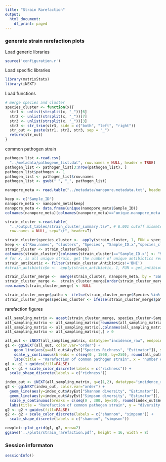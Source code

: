 ```yaml
---
title: "Strain Rarefaction"
output:
  html_document:
    df_print: paged
---
```



### generate strain rarefaction plots
Load generic libraries
```r
source('configuration.r')
```

Load specific libraries
```r
library(matrixStats)
library(iNEXT)
```

Load functions
```r
# merge species and cluster
species_cluster <- function(x){
  str1 <- unlist(strsplit(x, "_"))[6]
  str2 <- unlist(strsplit(x, "_"))[7]
  str3 <- unlist(strsplit(x, "_"))[3]
  str3 <- str_trim(str3, side = c("both", "left", "right"))
  str_out <- paste(str1, str2, str3, sep = "_")
  return(str_out)
}

```

common pathogen strain
```r

pathogen_list <-read.csv(
  "../metadata/pathogene_list.dat", row.names = NULL, header = TRUE)
pathogen_list <- pathogen_list[3:nrow(pathogen_list), ]
pathogen_list$pathogen <- 1
pathogen_list <- pathogen_list$row.names
pathogen_list <- gsub(" ", "_", pathogen_list)

nanopore_meta <- read.table("../metadata/nanopore.metadata.txt", header=TRUE)

keep <- c("Sample_ID")
nanopore_meta <- nanopore_meta[keep]
nanopore_meta <- data.frame(unique(nanopore_meta$Sample_ID))
colnames(nanopore_meta)[colnames(nanopore_meta)=="unique.nanopore_meta.Sample_ID."] <- "Sample_ID"

strain_cluster <-read.table(
  "../output_tables/strain_cluster_summary.tsv", # 0.001 cutoff mismatch rate for cluster base on 
  row.names = NULL, sep="\t", header=T)

strain_cluster$species_cluster <-  apply(strain_cluster, 1, FUN = species_cluster)
keep <- c("Row.names", "clusters", "Species", "Sample_ID.x","species_cluster", "Antibiotics","strain")
strain_cluster <- strain_cluster[keep]
colnames(strain_cluster)[colnames(strain_cluster)=="Sample_ID.x"] <- "Sample_ID"
# for x, is all unique strain, get the number of unique antibiotics resistance, assign the number to x
strain_antibiotic <- filter(strain_cluster,Antibiotics!='BHI')
#strain_antibiotic$n <-  apply(strain_antibiotic, 1, FUN = get_antibiotics)

strain_cluster_merge <-  merge(strain_cluster, nanopore_meta, by = "Sample_ID", all = TRUE, sort = FALSE)
strain_cluster_merge <-  strain_cluster_merge[order(strain_cluster_merge$Sample_ID),, drop=TRUE]
row.names(strain_cluster_merge) <- NULL

strain_cluster_merge$patho <- ifelse(strain_cluster_merge$Species %in% pathogen_list, 1, 0)
strain_cluster_merge$species_cluster <- ifelse(strain_cluster_merge$patho == 0 , NA, strain_cluster_merge$species_cluster)

```

rarefaction figures
```r

all_sampling_matrix <- acast(strain_cluster_merge, species_cluster~Sample_ID, value.var="species_cluster")
all_sampling_matrix <- all_sampling_matrix[rownames(all_sampling_matrix) !="NA", ]
all_sampling_matrix <- all_sampling_matrix[,colnames(all_sampling_matrix) !="NA"]
all_sampling_matrix <- all_sampling_matrix[,] > 0

all_out <- iNEXT(all_sampling_matrix, datatype="incidence_raw", endpoint = 9000)
g1 <- ggiNEXT(all_out, color.var="order") + 
    geom_line(aes(y=all_out$AsyEst["Species Richness", "Estimator"]), size = 0.5, linetype = "dashed", color = "black") + 
    scale_y_continuous(breaks = c(seq(0 , 1500, by=250), round(all_out$AsyEst["Species Richness", "Estimator"]))) +
    labs(title = "Rarefaction of common pathogen strain", x = "number of samples")
g1 <- g1 + guides(fill=FALSE)
g1 <- g1 + scale_color_discrete(labels = c("richness")) + 
  scale_shape_discrete(labels = c("richness"))

index_out <- iNEXT(all_sampling_matrix, q=c(1,2), datatype="incidence_raw", endpoint = 5000)
g2 <- ggiNEXT(index_out, color.var="order") + 
  geom_line(aes(y=index_out$AsyEst["Shannon diversity", "Estimator"]), size = 0.5, linetype = "dashed", color = "black") + 
  geom_line(aes(y=index_out$AsyEst["Simpson diversity", "Estimator"]), size = 0.5, linetype = "dashed", color = "black") +
  scale_y_continuous(breaks = c(seq(0 , 300, by=50), round(index_out$AsyEst["Shannon diversity", "Estimator"]), round(index_out$AsyEst["Simpson diversity", "Estimator"])))+
  labs(title = "Rarefaction of common pathogen strain", y = "diversity index", x = "number of samples")
g2 <- g2 + guides(fill=FALSE)
g2 <- g2 + scale_color_discrete(labels = c("shannon", "simpson")) + 
  scale_shape_discrete(labels = c("shannon", "simpson")) 

cowplot::plot_grid(g1, g2, nrow=2)
ggsave('../plots/strain_rarefaction.pdf', height = 16, width = 8)

```

### Session informaton
```r
sessionInfo()
```

